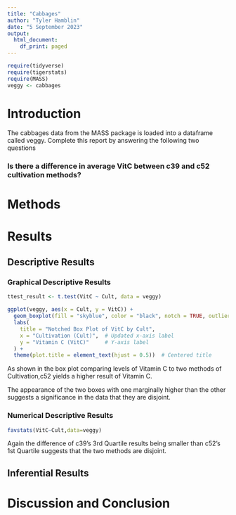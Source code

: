 ```yaml
---
title: "Cabbages"
author: "Tyler Hamblin"
date: "5 September 2023"
output:
  html_document:
    df_print: paged
---
```


```r
require(tidyverse)
require(tigerstats)
require(MASS)
veggy <- cabbages
```

# Introduction

<!--In this section you explain what you are trying to show.  Where did the data come from?  What is the research or other question you are trying to answer?!-->
 The cabbages data from the MASS package is loaded into a dataframe called veggy. Complete this report by answering the following two questions  
 
### Is there a difference in average VitC between c39 and c52 cultivation methods?  

# Methods

<!--Decide on your methods:  use "variable analysis" or other appropriate descriptors.  Make sure to choose at least one graphical method and at least one numerical method.!-->

# Results

<!--Divide this section into two sub-sections:  One for your descriptive  results and one for your inferential results.!-->

## Descriptive Results

### Graphical Descriptive Results

<!--Graphical results here.  Make sure to show your code.  Provide appropriate labels for axes, giving units if possible, and provide a good title for the graph, too.  Use the graphical results to describe the patterns if any that exist in the data as focused toward the research question!-->

```r
ttest_result <- t.test(VitC ~ Cult, data = veggy)

ggplot(veggy, aes(x = Cult, y = VitC)) +
  geom_boxplot(fill = "skyblue", color = "black", notch = TRUE, outlier.colour = "red") +
  labs(
    title = "Notched Box Plot of VitC by Cult",
    x = "Cultivation (Cult)",  # Updated x-axis label
    y = "Vitamin C (VitC)"     # Y-axis label
  ) +
  theme(plot.title = element_text(hjust = 0.5))  # Centered title

```

As shown in the box plot comparing levels of Vitamin C to two methods of Cultivation,c52 yields a higher result of Vitamin C. 

The appearance of the two boxes with one marginally higher than the other suggests a significance in the data that they are disjoint.   

### Numerical Descriptive Results

<!--Numerical results go here. Use the numerical results to describe the patterns if any that exist in the data as focused toward the research question!-->
```r
favstats(VitC~Cult,data=veggy)
```

Again the difference of c39's 3rd Quartile results being smaller than c52's 1st Quartile suggests that the two methods are disjoint. 

## Inferential Results

<!--State hypothesis clearly.  Make sure your discussion of the inferential test covers all the aspects that the test output produces, such as test statistic, p-value etc.  Make a decision about the null hypothesis, explain the assumptions on which the selected test/procedure was based, and why the chosen procedure satisfys the assumptions and is appropriate to answer the research question!-->


# Discussion and Conclusion

<!--Discussion and conclusion here.  If you found a relationship be sure to consider whether the relationship occurs because one of the variavbles causes the other, or whether they perhasps are related for some other reason.  Watch the chapter 6 videos from the GeorgeTown videos collection.!-->
